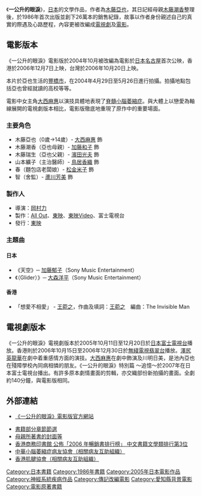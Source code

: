 {{noteTA
|T=zh-cn:一公升眼泪; zh-tw:一公升的眼淚; zh-hk:一公升眼淚;
|G1=JP Show
}}
{{otheruses|subject=原著及其電影版|other=根據原著改編的電視劇|一公升的眼淚 (電視劇)}}
{{Infobox Book 
| name         = 一公升的眼淚
| title_orig   = {{lang|ja|1リットルの涙}}
| translator   = 明珠
| image        = [[File:1LitreOfTears.jpg|200px]]
| author       = [[木藤亞也|木藤亞也]]
| country      = [[日本|日本]]
| language     = [[日語|日語]]
| genre        = 悲劇
| publisher    = （日本）幻冬舍文庫<br />（台湾）高寶書版集團<br />（中国大陆）吉林文史出版社
| release_date = 2005年2月
| pages        = 270
| isbn         = ISBN 4-344-40610-9<br />ISBN 978-4-344-40610-0<br />ISBN 978-7-80702-483-5
}}
{{japanese|japanese=1リットルの涙|kana=いちリットルのなみだ|romaji=Ichi Rittoru no Namida}}

《'''一公升的眼淚'''》，[[日本|日本]]的文學作品，作者為[[木藤亞也|木藤亞也]]，其日記經母親[[木藤潮香|木藤潮香]]整理後，於1986年首次出版並創下26萬本的銷售紀錄，故事以作者身份親述自己的真實的際遇及心路歷程，內容更被改編成[[一公升的眼淚_(電視劇)|電視劇]]及[[電影|電影]]。

== 電影版本 ==

《一公升的眼淚》電影版於2004年10月被改編為電影於[[日本|日本]][[名古屋|名古屋]]首次公映，香港於2006年12月7日上映，台灣於2006年10月20日上映。

本片於亞也生活的[[豐橋市|豐橋市]]，在2004年4月29日至5月26日進行拍攝。拍攝地點包括亞也曾經就讀的高校等等。

電影中女主角[[大西麻惠|大西麻惠]]以演技具體地表現了[[脊髓小腦萎縮症|脊髓小腦萎縮症]]。與大體上以戀愛為軸線展開的電視劇版本相比，電影版徹底地重現了原作中的重要場面。

=== 主要角色 ===
*木藤亞也（0歲→14歲）- [[大西麻惠|大西麻惠]] 飾
*木藤潮香（亞也母親）- [[加藤和子|加藤和子]] 飾
*木藤瑞生（亞也父親）- [[濱田光夫|濱田光夫]] 飾
*山本纊子（主治醫師）- [[鳥居香織|鳥居香織]] 飾
*春（麵包店老闆娘）- [[松金米子|松金米子]] 飾
*智（舍監）- [[蘆川芳美|蘆川芳美]] 飾

=== 製作人 ===

*導演：[[岡村力|岡村力]]
*製作：[[All_Out|All Out]]、[[東映|東映]]、[[東映Video|東映Video]]、富士電視台
*發行：[[東映|東映]]

=== 主題曲 ===
==== 日本 ====
*《天空》─ [[加藤郁子|加藤郁子]]（Sony Music Entertainment）
*《{{lang|ja|グライダー}}（Glider）》─ [[大森洋平|大森洋平]]（Sony Music Entertainment）

==== 香港 ====
*「想愛不相愛」 - [[王菀之|王菀之]]，作曲及填詞：[[王菀之|王菀之]]　編曲：The Invisible Man

== 電視劇版本 ==
{{main|一公升的眼淚 (電視劇)}}

《一公升的眼淚》電視劇版本於2005年10月11日至12月20日於[[日本|日本]][[富士電視台|富士電視台]]播放。香港則於2006年10月15日至2006年12月30日於[[無綫電視|無綫電視]][[翡翠台|翡翠台]]播放。[[澤尻英龍華|澤尻英龍華]]在劇中着重感情方面的演技。[[大西麻惠|大西麻惠]]在劇中飾演及川明日美，是池內亞也在殘障學校內同病相憐的朋友。《一公升的眼淚》特別篇 ～追憶～於2007年在日本富士電視台播出。有許多原本劇情畫面的剪輯，亦交織部份新拍攝的畫面。全劇約140分鐘，與電影版相同。

== 外部連結 ==
*{{Ja icon}}[http://www.allout.co.jp/1littlenonamida_4.html 《一公升的眼淚》電影版官方網站] {{Wayback|url=http://www.allout.co.jp/1littlenonamida_4.html |date=20210503095815 }}
*[https://web.archive.org/web/20060618091909/http://www.books.com.tw/books/series/series9867088298-1.php 書籍部分章節節選]
*[https://web.archive.org/web/20060702083934/http://www.kgl.idv.tw/archives/000061.html 母親所著書的封面等]
*[https://web.archive.org/web/20070113092106/http://cp1897.com.hk/News?Neid=19833 香港商務印書館 公佈「2006 年暢銷書排行榜」 中文書籍文學類排行第3位 ]
*[http://www.tscaa.org.tw/ 中華小腦萎縮症病友協會（相關病友互助組織）] {{Wayback|url=http://www.tscaa.org.tw/ |date=20100908191937 }}
*[https://web.archive.org/web/20070112113254/http://www.hknmda.org.hk/home/ 香港肌腱協會（相關病友互助組織）]
{{portal bar|醫學|神經科學|電視|電視劇|電影|書籍|文學|心理學|社會|身心障礙}}
{{DEFAULTSORT:Ichi Rittoru no Namida}}
[[Category:日本書籍|Category:日本書籍]]
[[Category:1986年書籍|Category:1986年書籍]]
[[Category:2005年日本電影作品|Category:2005年日本電影作品]]
[[Category:神經系統疾病作品|Category:神經系統疾病作品]]
[[Category:傳記改編電影|Category:傳記改編電影]]
[[Category:愛知縣背景電影|Category:愛知縣背景電影]]
[[Category:電影原著書籍|Category:電影原著書籍]]